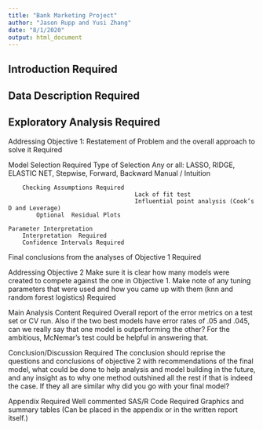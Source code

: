 ```yaml
---
title: "Bank Marketing Project"
author: "Jason Rupp and Yusi Zhang"
date: "8/1/2020"
output: html_document
---
```




## Introduction Required

## Data Description  Required

## Exploratory Analysis Required

Addressing Objective 1:
	Restatement of Problem and the overall approach to solve it Required

Model Selection Required
		Type of Selection
			Any or all:  LASSO, RIDGE, ELASTIC NET,
			Stepwise, Forward, Backward 
			Manual / Intuition		

		Checking Assumptions Required
                                        Lack of fit test
                                        Influential point analysis (Cook’s D and Leverage)
			Optional  Residual Plots
			
	Parameter Interpretation
		Interpretation  Required
		Confidence Intervals Required
	
Final conclusions from the analyses of Objective 1 Required


Addressing Objective 2
Make sure it is clear how many models were created to compete against the one in Objective 1.  Make note of any tuning parameters that were used and how you came up with them (knn and random forest logistics)  Required

Main Analysis Content Required
	Overall report of the error metrics on a test set or CV run.  Also if the two best models have error rates of .05 and .045,  can we really say that one model is outperforming the other?  For the ambitious, McNemar’s test could be helpful in answering that.

Conclusion/Discussion Required
		The conclusion should reprise the questions and conclusions of objective 2 with recommendations of the final model, what could be done to help analysis and model building in the future, and any insight as to why one method outshined all the rest if that is indeed the case.  If they all are similar why did you go with your final model?

Appendix Required
	Well commented SAS/R Code Required
 	Graphics and summary tables (Can be placed in the appendix or in the written report itself.)
